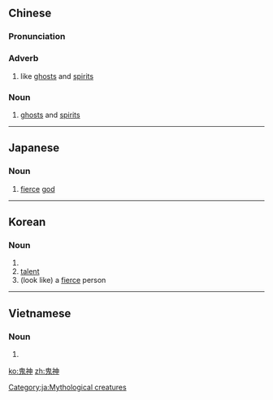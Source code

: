 ==Chinese==
{{zh-forms}}

===Pronunciation===
{{zh-pron
|m=guǐshén
|c=gwai2 san4
|h=pfs=kúi-sṳ̀n
|cat=adv,n
}}

===Adverb===
{{zh-adv}}

# like [[ghost]]s and [[spirit]]s

===Noun===
{{zh-noun}}

# [[ghost]]s and [[spirit]]s

----

==Japanese==
{{ja-kanjitab|鬼|神}}

===Noun===
{{ja-noun|きじん}}

{{ja-noun|おにがみ}}

# [[fierce]] [[god]]

[[Category:ja:Mythological creatures]]

----

==Korean==
{{ko-hanjatab|鬼|神}}

===Noun===
{{ko-noun|hangeul=귀신|rv=gwisin|mr=kwisin|y=kwisin}}

# {{hanja form of|귀신|[[god]], [[ghost]], or [[spirit]]}}
# [[talent]]
# (look like) a [[fierce]] person

----

==Vietnamese==
{{vi-hantutab}}

===Noun===
{{vi-hantu}}

# {{han tu form of|quỷ thần|[[god]], [[ghost]], or [[spirit]]}}

[[ko:鬼神]]
[[zh:鬼神]]